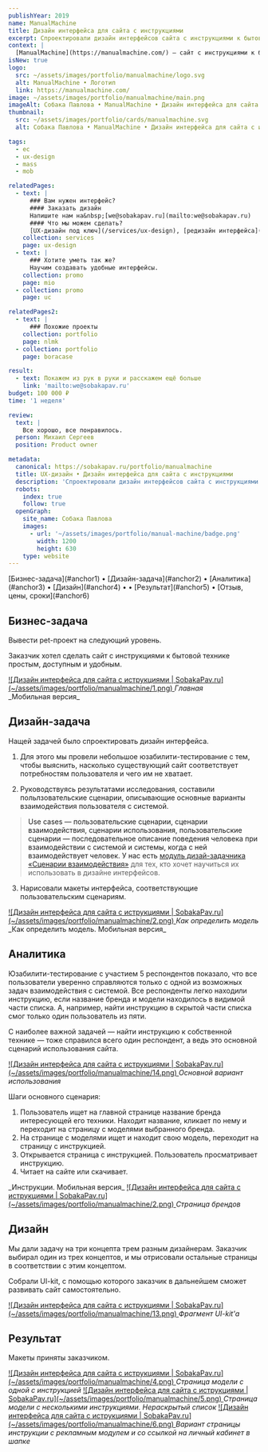 ```yaml
---
publishYear: 2019
name: ManualMachine
title: Дизайн интерфейса для сайта с инструкциями
excerpt: Спроектировали дизайн интерфейсов сайта с инструкциями к бытовой технике
context: |
  [ManualMachine](https://manualmachine.com/) — сайт с инструкциями к бытовой технике.
isNew: true
logo:
  src: ~/assets/images/portfolio/manualmachine/logo.svg
  alt: ManualMachine • Логотип
  link: https://manualmachine.com/
image: ~/assets/images/portfolio/manualmachine/main.png
imageAlt: Собака Павлова • ManualMachine • Дизайн интерфейса для сайта с инструкциями
thumbnail:
  src: ~/assets/images/portfolio/cards/manualmachine.svg
  alt: Собака Павлова • ManualMachine • Дизайн интерфейса для сайта с инструкциями

tags:
  - ec
  - ux-design
  - mass
  - mob

relatedPages:
  - text: |
      ### Вам нужен интерфейс?
      #### Заказать дизайн
      Напишите нам на&nbsp;[we@sobakapav.ru](mailto:we@sobakapav.ru) 
      #### Что мы можем сделать?
      [UX-дизайн под ключ](/services/ux-design), [редизайн интерфейса](/services/redesign), [продуктовые исследования](/services/research) и [многое другое](/services).
    collection: services
    page: ux-design
  - text: |
      ### Хотите уметь так же?
      Научим создавать удобные интерфейсы.
    collection: promo
    page: mio
  - collection: promo
    page: uc

relatedPages2:
  - text: |
      ### Похожие проекты
    collection: portfolio
    page: nlmk
  - collection: portfolio
    page: boracase

result:
  - text: Покажем из рук в руки и расскажем ещё больше
    link: 'mailto:we@sobakapav.ru'
budget: 100 000 ₽
time: '1 неделя'

review:
  text: |
    Все хорошо, все понравилось.
  person: Михаил Сергеев
  position: Product owner

metadata:
  canonical: https://sobakapav.ru/portfolio/manualmachine
  title: UX-дизайн • Дизайн интерфейса для сайта с инструкциями
  description: 'Спроектировали дизайн интерфейсов сайта с инструкциями к бытовой технике'
  robots:
    index: true
    follow: true
  openGraph:
    site_name: Собака Павлова
    images:
      - url: '~/assets/images/portfolio/manual-machine/badge.png'
        width: 1200
        height: 630
    type: website
---
```



<TOC>
  [Бизнес-задача](#anchor1) • [Дизайн-задача](#anchor2) • [Аналитика](#anchor3) • [Дизайн](#anchor4) •
  • [Результат](#anchor5) • [Отзыв, цены, сроки](#anchor6)
</TOC>

## <a name="anchor1" />Бизнес-задача

Вывести pet-проект на следующий уровень.

Заказчик хотел сделать сайт с инструкциями к бытовой технике простым, доступным и удобным.

<a href="/images/portfolio/manualmachine/1.png" target="_blank" alt="Дизайн интерфейса для сайта с иструкциями">
  ![Дизайн интерфейса для сайта с иструкциями | SobakaPav.ru](~/assets/images/portfolio/manualmachine/1.png)
</a>
<em>Главная</em>

<div class="flex gap-2 flex-wrap mb-2">
	<PhoneMockup image="/images/portfolio/manualmachine/7.png" />
	<PhoneMockup image="/images/portfolio/manualmachine/8.png" />
</div>
_Мобильная версия_

## <a name="anchor2" />Дизайн-задача

Нащей задачей было спроектировать дизайн интерфейса.

1. Для этого мы провели небольшое юзабилити-тестирование с тем, чтобы выяснить, насколько существующий сайт соответствует потребностям пользователя и чего им не хватает.

2. Руководствуясь результатами исследования, составили польлзовательские сценарии, описывающие основные варианты взаимодействия пользователя с системой.

>Use cases — пользовательские сценарии, сценарии взаимодействия, сценарии использования, пользовательские сценарии — последовательное описание поведения человека при взаимодействии с системой и системы, когда с ней взаимодействует человек. У нас есть [модуль дизай-задачника «Сценарии взаимодействия»](https://www.eduhund.ru/program/usecases/?utm_source=sobakapav&utm_medium=site&utm_campaign=page) для тех, кто хочет научиться их использовать в дизайне интерфейсов.

3. Нарисовали макеты интерфейса, соответствующие пользовательским сценариям.

<a href="/images/portfolio/manualmachine/3.png" target="_blank" alt="Дизайн интерфейса для сайта с иструкциями">
  ![Дизайн интерфейса для сайта с иструкциями | SobakaPav.ru](~/assets/images/portfolio/manualmachine/2.png)
</a>
<em>Как определить модель</em>

<div class="flex gap-2 flex-wrap mb-2">
	<PhoneMockup image="/images/portfolio/manualmachine/9.png" />
	<PhoneMockup image="/images/portfolio/manualmachine/10.png" />
</div>
_Как определить модель. Мобильная версия_

## <a name="anchor3" />Аналитика

Юзабилити-тестирование с участием 5 респондентов показало, что все пользователи уверенно справляются только с одной из возможных задач взаимодействия с системой. Все респонденты легко находили инструкцию, если название бренда и модели находилось в видимой части списка. А, например, найти инструкцию в скрытой части списка смог только один пользователь из пяти.

С наиболее важной задачей — найти инструкцию к собственной технике — тоже справился всего один респондент, а ведь это основной сценарий использования сайта.

<a href="/images/portfolio/manualmachine/14.png" target="_blank" alt="Дизайн интерфейса для сайта с иструкциями">
  ![Дизайн интерфейса для сайта с иструкциями | SobakaPav.ru](~/assets/images/portfolio/manualmachine/14.png)
</a>
<em>Основной вариант использования</em>

Шаги основного сценария: 
1. Пользователь ищет на главной странице название бренда интересующей его техники. Находит название, кликает по нему и переходит на страницу с моделями выбранного бренда. 
2. На странице с моделями ищет и находит свою модель, переходит на страницу с инструкцией. 
3. Открывается страница с инструкцией. Пользователь просматривает инструкцию.
4. Читает на сайте или скачивает.

<div class="flex gap-2 flex-wrap mb-2">
	<PhoneMockup image="/images/portfolio/manualmachine/11.png" />
	<PhoneMockup image="/images/portfolio/manualmachine/12.png" />
</div>
_Инструкции. Мобильная версия_

<a href="/images/portfolio/manualmachine/2.png" target="_blank" alt="Дизайн интерфейса для сайта с иструкциями">
  ![Дизайн интерфейса для сайта с иструкциями | SobakaPav.ru](~/assets/images/portfolio/manualmachine/2.png)
</a>
<em>Страница брендов</em>

## <a name="anchor4" /> Дизайн

Мы дали задачу на три концепта трем разным дизайнерам. Заказчик выбирал один из трех концептов, и мы отрисовали остальные страницы в соответствии с этим концептом.

Собрали UI-kit, с помощью которого заказчик в дальнейшем сможет развивать сайт самостоятельно.

<a href="/images/portfolio/manualmachine/13.png" target="_blank" alt="Дизайн интерфейса для сайта с иструкциями">
  ![Дизайн интерфейса для сайта с иструкциями | SobakaPav.ru](~/assets/images/portfolio/manualmachine/13.png)
</a>
<em>Фрагмент UI-kit'а</em>

## <a name="anchor5" /> Результат

Макеты приняты заказчиком.

<a href="/images/portfolio/manualmachine/4.png" target="_blank" alt="Дизайн интерфейса для сайта с иструкциями">
  ![Дизайн интерфейса для сайта с иструкциями | SobakaPav.ru](~/assets/images/portfolio/manualmachine/4.png)
</a>
<em>Страница модели с одной с инструкцией</em>

<a href="/images/portfolio/manualmachine/5.png" target="_blank" alt="Дизайн интерфейса для сайта с иструкциями">
  ![Дизайн интерфейса для сайта с иструкциями | SobakaPav.ru](~/assets/images/portfolio/manualmachine/5.png)
</a>
<em>Страница модели с несколькими инструкциями. Нераскрытый список</em>

<a href="/images/portfolio/manualmachine/6.png" target="_blank" alt="Дизайн интерфейса для сайта с иструкциями">
  ![Дизайн интерфейса для сайта с иструкциями | SobakaPav.ru](~/assets/images/portfolio/manualmachine/6.png)
</a>
<em>Вариант страницы инструкции с рекламным модулем и со ссылкой на личный кабинет в шапке</em>

## <a name="anchor6" />

